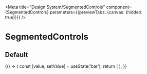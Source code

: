 
<Meta
  title="Design System/SegmentedControls"
  component={SegmentedControls}
  parameters={{previewTabs: {canvas: {hidden: true}}}}
/>

# SegmentedControls

## Default

<Preview>
  <Story name="Default" parameters={{ canvas: { disable: true } }}>
    {() => {
      const [value, setValue] = useState('bar');
      return (
        <SegmentedControls 
          value={value} 
          onSelect={setValue}
          options={[
            {label:'Foo', value:'foo'},
            {label:'Bar', value:'bar'},
            {label:'Baz', value:'baz', disabled: true},
          ]} 
        />
      );
    }}
  </Story>
</Preview>
